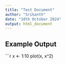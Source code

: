 ```yaml
---
title: "Test Document"
author: "Srikanth"
date: "10th October 2024"
output: html_document
---
```


## Example Output

```r
x <- 1:10
plot(x, x^2)
